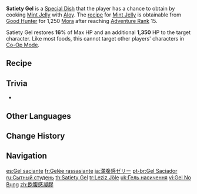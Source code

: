 {{Food Infobox
|id              = 108339
|name            = Satiety Gel
|image           = Item Satiety Gel.png
|description     = The cross-section looks perfect, its shape is regular, and it gives off a cool air. At first, Aloy seemed a bit apprehensive as to whether you'd enjoy this rather unique dessert, but she was relieved when you wolfed it all down in one go...
|type            = Recovery Dishes
|base            = Mint Jelly
|character       = Aloy
|effectType      = Healing
|effect          = Restores '''16'''% of Max HP and an additional '''1,350''' HP to the selected character.
|eff_att1        = HP Restore
|eff_att2        = HP Restore Percent
|eff_att3        = HP Restore Fixed
|quality         = 1
}}
'''Satiety Gel''' is a [[Special Dish]] that the player has a chance to obtain by cooking [[Mint Jelly]] with [[Aloy]]. The [[recipe]] for [[Mint Jelly]] is obtainable from [[Good Hunter]] for 1,250 [[Mora]] after reaching [[Adventure Rank]] 15.

Satiety Gel restores '''16'''% of Max HP and an additional '''1,350''' HP to the target character. Like most foods, this cannot target other players' characters in [[Co-Op Mode]].

==Recipe==
{{Recipe
|type = Cooking
|Mint = 1
|Sugar = 1
|sort = Mint;Sugar
|character = Aloy
}}

==Trivia==
* {{Mail Attachments by Category List}}

==Other Languages==
{{Other Languages
|en      = Satiety Gel
|zhs     = 饱腹感凝胶
|zhs_rm  = Bǎofù-gǎn Níngjiāo
|zht     = 飽腹感凝膠
|zht_rm  = Bǎofù-gǎn Níngjiāo
|zh_tl   = Satiety Gel
|ja      = 満腹感ゼリー
|ja_rm   = Manpukukan Zerii
|ja_tl   = Feeling-Full Jelly
|ko      = 포만감 젤
|ko_rm   = Pomangam Jel
|ko_tl   = Feeling Full Gel
|es      = Gel saciante
|es_tl   = Satiating Gel
|fr      = Gelée rassasiante
|fr_tl   = Satiety Jelly
|ru      = Сытный студень
|ru_tl   = Filling {{w|Aspic}}
|th      = Satiety Gel
|vi      = Gel No Bụng
|vi_tl   = Full Belly Gel
|de      = Sättigungsgel
|de_tl   = Satiety Gel
|id      = Satiety Gel
|pt      = Gel Saciador
|pt_tl   = 
|tr      = Leziz Jöle
|tr_tl   = Delicious Gel
|it      = Gelatina saziante
|it_tl   = 
}}

==Change History==
{{Change History|2.1}}

==Navigation==
{{Food Navbox|type=Special Dishes}}

[[es:Gel saciante]]
[[fr:Gelée rassasiante]]
[[ja:満腹感ゼリー]]
[[pt-br:Gel Saciador]]
[[ru:Сытный студень]]
[[th:Satiety Gel]]
[[tr:Leziz Jöle]]
[[uk:Гель насичення]]
[[vi:Gel No Bụng]]
[[zh:飽腹感凝膠]]